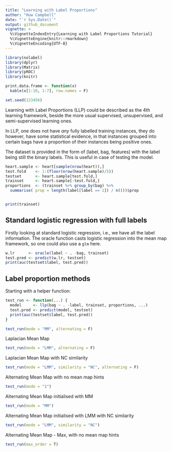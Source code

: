 ```yaml
---
title: "Learning with Label Proportions"
author: "Huw Campbell"
date: "`r Sys.Date()`"
output: github_document
vignette: >
  %\VignetteIndexEntry{Learning with Label Proportions Tutorial}
  %\VignetteEngine{knitr::rmarkdown}
  %\VignetteEncoding{UTF-8}
---
```


```r
library(nolabel)
library(dplyr)
library(Matrix)
library(pROC)
library(knitr)

print.data.frame <- function(x)
  kable(x[1:10, 1:7], row.names = F)

set.seed(123456)
```

Learning with Label Proportions (LLP) could be described
as the 4th learning framework, beside the more usual
supervised, unsupervised, and semi-supervised learning
ones.

In LLP, one does not have *any* fully labelled training
instances, they do however, have some statistical evidence,
in that instances grouped into certain bags have a proportion
of their instances being positive ones.

The dataset is provided in the form of (label, bag, features)
with the label being still the binary labels.
This is useful in case of testing the model.

```r
heart.sample <- heart[sample(nrow(heart)),]
test.fold    <- 1:(floor(nrow(heart.sample)/5))
testset      <- heart.sample[test.fold,]
trainset     <- heart.sample[-test.fold,]
proportions  <- (trainset %>% group_by(bag) %>%
  summarise( prop = length(label[label == 1]) / n()))$prop


print(trainset)
```

## Standard logistic regression with full labels

Firstly looking at standard logistic regression, i.e., we
have all the label information. The oracle function casts
logistic regression into the mean map framework, so one
could also use a `glm` here.

```r
w.lr      <- oracle(label ~ . -bag, trainset)
test.pred <- predict(w.lr, testset)
print(auc(testset$label, test.pred))
```

## Label proportion methods

Starting with a helper function:

```r
test_run <- function(...) {
  model     <- llp(bag ~ . -label, trainset, proportions, ...)
  test.pred <- predict(model, testset)
  print(auc(testset$label, test.pred))
}
```

```r
test_run(mode = "MM", alternating = F)
```

Laplacian Mean Map
```r
test_run(mode = "LMM", alternating = F)
```

Laplacian Mean Map with NC similarity
```r
test_run(mode = "LMM", similarity = "NC", alternating = F)
```

Alternating Mean Map with no mean map hints
```r
test_run(mode = "1")
```

Alternating Mean Map initialised with MM
```r
test_run(mode = "MM")
```

Alternating Mean Map initialised with LMM with NC similarity
```r
test_run(mode = "LMM", similarity = "NC")
```

Alternating Mean Map - Max, with no mean map hints
```r
test_run(max_order = T)
```
